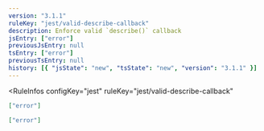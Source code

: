 ```yaml
---
version: "3.1.1"
ruleKey: "jest/valid-describe-callback"
description: Enforce valid `describe()` callback
jsEntry: ["error"]
previousJsEntry: null
tsEntry: ["error"]
previousTsEntry: null
history: [{ "jsState": "new", "tsState": "new", "version": "3.1.1" }]
---
```


<RuleInfos 
  configKey="jest" 
  ruleKey="jest/valid-describe-callback" 
>

```json
["error"]
```

```json
["error"]
```

</RuleInfos>
